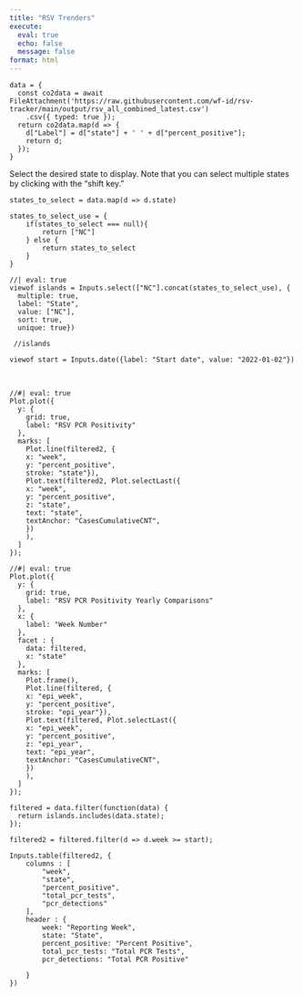 ```yaml
---
title: "RSV Trenders"
execute:
  eval: true
  echo: false
  message: false
format: html
---
```




```ojs
data = {
  const co2data = await FileAttachment('https://raw.githubusercontent.com/wf-id/rsv-tracker/main/output/rsv_all_combined_latest.csv')
    .csv({ typed: true });
  return co2data.map(d => { 
    d["Label"] = d["state"] + ' ' + d["percent_positive"];
    return d; 
  });
}
```



:::: {.grid}

::: {.g-col-12 .g-col-md-6}

Select the desired state to display. Note that you can select multiple states by clicking with the "shift key."

```ojs
states_to_select = data.map(d => d.state)
```

```ojs
states_to_select_use = {
    if(states_to_select === null){
        return ["NC"]
    } else {
        return states_to_select
    }
}
```



```ojs
//| eval: true
viewof islands = Inputs.select(["NC"].concat(states_to_select_use), {
  multiple: true, 
  label: "State", 
  value: ["NC"],
  sort: true, 
  unique: true})
  
 //islands
```

:::

::: {.g-col-12 .g-col-md-6}

```ojs
viewof start = Inputs.date({label: "Start date", value: "2022-01-02"})
```
:::

::::

<br>


```ojs
//#| eval: true
Plot.plot({
  y: {
    grid: true,
    label: "RSV PCR Positivity"
  },
  marks: [
    Plot.line(filtered2, {
    x: "week", 
    y: "percent_positive", 
    stroke: "state"}),
    Plot.text(filtered2, Plot.selectLast({
    x: "week",
    y: "percent_positive",
    z: "state",
    text: "state",
    textAnchor: "CasesCumulativeCNT",
    })
    ),
  ]
});
```


```ojs
//#| eval: true
Plot.plot({
  y: {
    grid: true,
    label: "RSV PCR Positivity Yearly Comparisons"
  },
  x: {
    label: "Week Number"
  },
  facet : {
    data: filtered,
    x: "state"
  },
  marks: [
    Plot.frame(),
    Plot.line(filtered, {
    x: "epi_week", 
    y: "percent_positive", 
    stroke: "epi_year"}),
    Plot.text(filtered, Plot.selectLast({
    x: "epi_week",
    y: "percent_positive",
    z: "epi_year",
    text: "epi_year",
    textAnchor: "CasesCumulativeCNT",
    })
    ),
  ]
});
```


```ojs
filtered = data.filter(function(data) {
  return islands.includes(data.state);
});
```

```ojs
filtered2 = filtered.filter(d => d.week >= start);
```


```ojs
Inputs.table(filtered2, {
    columns : [
        "week",
        "state",
        "percent_positive",
        "total_pcr_tests",
        "pcr_detections"
    ],
    header : {
        week: "Reporting Week",
        state: "State",
        percent_positive: "Percent Positive",
        total_pcr_tests: "Total PCR Tests",
        pcr_detections: "Total PCR Positive"

    }
})
```
